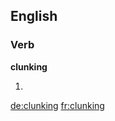 ==English==

===Verb===
'''clunking'''

# {{present participle of|[[clunk]]}}

[[de:clunking]]
[[fr:clunking]]